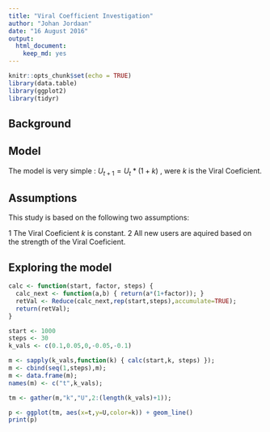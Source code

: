 ```yaml
---
title: "Viral Coefficient Investigation"
author: "Johan Jordaan"
date: "16 August 2016"
output: 
  html_document: 
    keep_md: yes
---
```


```r
knitr::opts_chunk$set(echo = TRUE)
library(data.table)
library(ggplot2)
library(tidyr)
```

## Background


## Model
The model is very simple :  $U_{t+1} = U_t * (1+k)$ , were $k$ is the Viral Coeficient.  

## Assumptions
This study is based on the following two assumptions:

1 The Viral Coeficient $k$ is constant. 
2 All new users are aquired based on the strength of the Viral Coeficient.

## Exploring the model
```r
calc <- function(start, factor, steps) {
  calc_next <- function(a,b) { return(a*(1+factor)); }   
  retVal <- Reduce(calc_next,rep(start,steps),accumulate=TRUE);
  return(retVal);
}

start <- 1000
steps <- 30
k_vals <- c(0.1,0.05,0,-0.05,-0.1)

m <- sapply(k_vals,function(k) { calc(start,k, steps) });
m <- cbind(seq(1,steps),m);
m <- data.frame(m);
names(m) <- c("t",k_vals);

tm <- gather(m,"k","U",2:(length(k_vals)+1));
```


```r
p <- ggplot(tm, aes(x=t,y=U,color=k)) + geom_line()
print(p)
```


